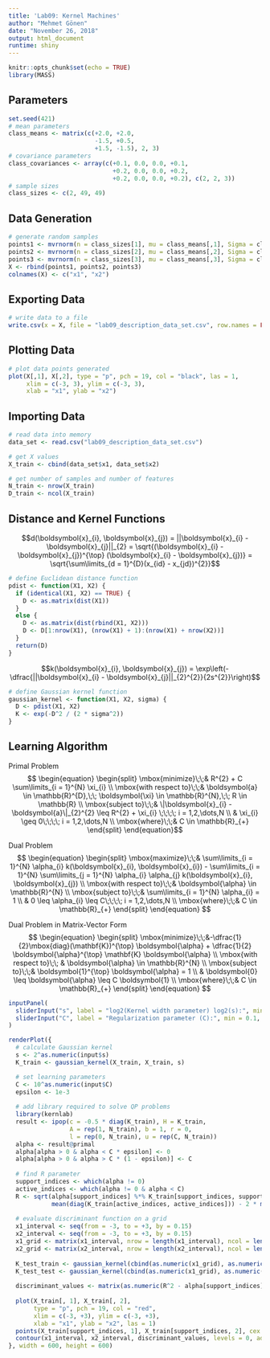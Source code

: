 ```yaml
---
title: 'Lab09: Kernel Machines'
author: "Mehmet Gönen"
date: "November 26, 2018"
output: html_document
runtime: shiny
---
```


```r
knitr::opts_chunk$set(echo = TRUE)
library(MASS)
```

## Parameters
```r
set.seed(421)
# mean parameters
class_means <- matrix(c(+2.0, +2.0,
                        -1.5, +0.5,
                        +1.5, -1.5), 2, 3)
# covariance parameters
class_covariances <- array(c(+0.1, 0.0, 0.0, +0.1,
                             +0.2, 0.0, 0.0, +0.2,
                             +0.2, 0.0, 0.0, +0.2), c(2, 2, 3))
# sample sizes
class_sizes <- c(2, 49, 49)
```

## Data Generation
```r
# generate random samples
points1 <- mvrnorm(n = class_sizes[1], mu = class_means[,1], Sigma = class_covariances[,,1])
points2 <- mvrnorm(n = class_sizes[2], mu = class_means[,2], Sigma = class_covariances[,,2])
points3 <- mvrnorm(n = class_sizes[3], mu = class_means[,3], Sigma = class_covariances[,,3])
X <- rbind(points1, points2, points3)
colnames(X) <- c("x1", "x2")
```

## Exporting Data
```r
# write data to a file
write.csv(x = X, file = "lab09_description_data_set.csv", row.names = FALSE)
```

## Plotting Data
```r
# plot data points generated
plot(X[,1], X[,2], type = "p", pch = 19, col = "black", las = 1,
     xlim = c(-3, 3), ylim = c(-3, 3),
     xlab = "x1", ylab = "x2")
```

## Importing Data
```r
# read data into memory
data_set <- read.csv("lab09_description_data_set.csv")

# get X values
X_train <- cbind(data_set$x1, data_set$x2)

# get number of samples and number of features
N_train <- nrow(X_train)
D_train <- ncol(X_train)
```

## Distance and Kernel Functions
$$d(\boldsymbol{x}_{i}, \boldsymbol{x}_{j}) = ||\boldsymbol{x}_{i} - \boldsymbol{x}_{j}||_{2} = \sqrt{(\boldsymbol{x}_{i} - \boldsymbol{x}_{j})^{\top} (\boldsymbol{x}_{i} - \boldsymbol{x}_{j})} = \sqrt{\sum\limits_{d = 1}^{D}(x_{id} - x_{jd})^{2}}$$
```r
# define Euclidean distance function
pdist <- function(X1, X2) {
  if (identical(X1, X2) == TRUE) {
    D <- as.matrix(dist(X1))
  }
  else {
    D <- as.matrix(dist(rbind(X1, X2)))
    D <- D[1:nrow(X1), (nrow(X1) + 1):(nrow(X1) + nrow(X2))]
  }
  return(D)
}
```
$$k(\boldsymbol{x}_{i}, \boldsymbol{x}_{j}) = \exp\left(-\dfrac{||\boldsymbol{x}_{i} - \boldsymbol{x}_{j}||_{2}^{2}}{2s^{2}}\right)$$
```r
# define Gaussian kernel function
gaussian_kernel <- function(X1, X2, sigma) {
  D <- pdist(X1, X2)
  K <- exp(-D^2 / (2 * sigma^2))
}
```

## Learning Algorithm
Primal Problem
$$
\begin{equation}
	\begin{split}
		\mbox{minimize}\;\;& R^{2} + C \sum\limits_{i = 1}^{N} \xi_{i} \\
		\mbox{with respect to}\;\;& \boldsymbol{a} \in \mathbb{R}^{D},\;\; \boldsymbol{\xi} \in \mathbb{R}^{N},\;\; R \in \mathbb{R} \\
		\mbox{subject to}\;\;& \|\boldsymbol{x}_{i} - \boldsymbol{a}\|_{2}^{2}  \leq R^{2} + \xi_{i} \;\;\;\; i = 1,2,\dots,N \\
		& \xi_{i} \geq 0\;\;\;\; i = 1,2,\dots,N \\
		\mbox{where}\;\;& C \in \mathbb{R}_{+}
	\end{split}
\end{equation}$$

Dual Problem
$$
\begin{equation}
	\begin{split}
		\mbox{maximize}\;\;& \sum\limits_{i = 1}^{N} \alpha_{i} k(\boldsymbol{x}_{i}, \boldsymbol{x}_{i}) - \sum\limits_{i = 1}^{N} \sum\limits_{j = 1}^{N} \alpha_{i} \alpha_{j}  k(\boldsymbol{x}_{i}, \boldsymbol{x}_{j}) \\
		\mbox{with respect to}\;\;& \boldsymbol{\alpha} \in \mathbb{R}^{N} \\
		\mbox{subject to}\;\;& \sum\limits_{i = 1}^{N} \alpha_{i} = 1 \\
		& 0 \leq \alpha_{i} \leq C\;\;\;\; i = 1,2,\dots,N \\
		\mbox{where}\;\;& C \in \mathbb{R}_{+}
	\end{split}
\end{equation}
$$

Dual Problem in Matrix-Vector Form
$$
\begin{equation}
	\begin{split}
		\mbox{minimize}\;\;&-\dfrac{1}{2}\mbox{diag}(\mathbf{K})^{\top} \boldsymbol{\alpha} + \dfrac{1}{2} \boldsymbol{\alpha}^{\top} \mathbf{K} \boldsymbol{\alpha} \\
		\mbox{with respect to}\;\; & \boldsymbol{\alpha} \in \mathbb{R}^{N} \\
		\mbox{subject to}\;\;& \boldsymbol{1}^{\top} \boldsymbol{\alpha} = 1 \\
		& \boldsymbol{0} \leq \boldsymbol{\alpha} \leq C \boldsymbol{1} \\
		\mbox{where}\;\;& C \in \mathbb{R}_{+}
	\end{split}
\end{equation}
$$

```r
inputPanel(
  sliderInput("s", label = "log2(Kernel width parameter) log2(s):", min = -2, max = 2, step = 1, value = 0, animate = TRUE),
  sliderInput("C", label = "Regularization parameter (C):", min = 0.1, max = 1, step = 0.1, value = 0.1, animate = TRUE)
)

renderPlot({
  # calculate Gaussian kernel
  s <- 2^as.numeric(input$s)
  K_train <- gaussian_kernel(X_train, X_train, s)

  # set learning parameters
  C <- 10^as.numeric(input$C)
  epsilon <- 1e-3
  
  # add library required to solve QP problems
  library(kernlab)
  result <- ipop(c = -0.5 * diag(K_train), H = K_train,
                 A = rep(1, N_train), b = 1, r = 0,
                 l = rep(0, N_train), u = rep(C, N_train))
  alpha <- result@primal
  alpha[alpha > 0 & alpha < C * epsilon] <- 0
  alpha[alpha > 0 & alpha > C * (1 - epsilon)] <- C
  
  # find R parameter
  support_indices <- which(alpha != 0)
  active_indices <- which(alpha != 0 & alpha < C)
  R <- sqrt(alpha[support_indices] %*% K_train[support_indices, support_indices] %*% alpha[support_indices] + 
            mean(diag(K_train[active_indices, active_indices])) - 2 * mean(K_train[active_indices, support_indices] %*% alpha[support_indices]))
  
  # evaluate discriminant function on a grid
  x1_interval <- seq(from = -3, to = +3, by = 0.15)
  x2_interval <- seq(from = -3, to = +3, by = 0.15)
  x1_grid <- matrix(x1_interval, nrow = length(x1_interval), ncol = length(x1_interval), byrow = FALSE)
  x2_grid <- matrix(x2_interval, nrow = length(x2_interval), ncol = length(x2_interval), byrow = TRUE)
  
  K_test_train <- gaussian_kernel(cbind(as.numeric(x1_grid), as.numeric(x2_grid)), X_train, s)
  K_test_test <- gaussian_kernel(cbind(as.numeric(x1_grid), as.numeric(x2_grid)), cbind(as.numeric(x1_grid), as.numeric(x2_grid)), s)
  
  discriminant_values <- matrix(as.numeric(R^2 - alpha[support_indices] %*% K_train[support_indices, support_indices] %*% alpha[support_indices]) + 2 * K_test_train %*% alpha - diag(K_test_test), length(x1_interval), length(x2_interval))
  
  plot(X_train[, 1], X_train[, 2], 
       type = "p", pch = 19, col = "red",
       xlim = c(-3, +3), ylim = c(-3, +3),
       xlab = "x1", ylab = "x2", las = 1)
  points(X_train[support_indices, 1], X_train[support_indices, 2], cex = 2.5, lwd = 2, pch = 1)
  contour(x1_interval, x2_interval, discriminant_values, levels = 0, add = TRUE, lwd = 2, drawlabels = FALSE, lty = c(1, 2, 2))
}, width = 600, height = 600)
```